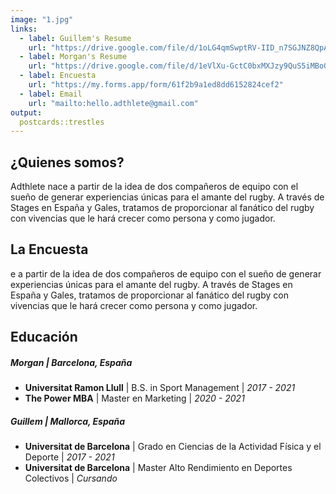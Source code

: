 ```yaml
---
image: "1.jpg"
links:
  - label: Guillem's Resume
    url: "https://drive.google.com/file/d/1oLG4qmSwptRV-IID_n7SGJNZ8QpATAH6/view?usp=sharing"
  - label: Morgan's Resume
    url: "https://drive.google.com/file/d/1eVlXu-GctC0bxMXJzy9QuS5iMBoG3adz/view?usp=sharing"
  - label: Encuesta
    url: "https://my.forms.app/form/61f2b9a1ed8dd6152824cef2"
  - label: Email
    url: "mailto:hello.adthlete@gmail.com"
output:
  postcards::trestles
---
```

 
## ¿Quienes somos?

Adthlete nace a partir de la idea de dos compañeros de equipo con el sueño de generar experiencias únicas para el amante del rugby. A través de Stages en España y Gales, tratamos de proporcionar al fanático del rugby con vivencias que le hará crecer como persona y como jugador.


## La Encuesta

e a partir de la idea de dos compañeros de equipo con el sueño de generar experiencias únicas para el amante del rugby. A través de Stages en España y Gales, tratamos de proporcionar al fanático del rugby con vivencias que le hará crecer como persona y como jugador.


## Educación


##### **Morgan** | Barcelona, España


* **Universitat Ramon Llull** | B.S. in Sport Management | *2017 - 2021*
* **The Power MBA** | Master en Marketing | *2020 - 2021*


##### **Guillem** | Mallorca, España


* **Universitat de Barcelona** | Grado en Ciencias de la Actividad Física y el Deporte | *2017 - 2021*
* **Universitat de Barcelona** | Master Alto Rendimiento en Deportes Colectivos | *Cursando*
